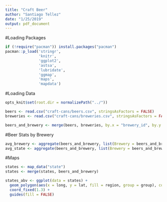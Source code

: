 ```yaml
---
title: "Craft Beer"
author: "Santiago Tellez"
date: "1/25/2019"
output: pdf_document
---
```


#Loading Packages
```r
if (!require("pacman")) install.packages("pacman")
pacman::p_load('stringr',
               'knitr',
               'ggplot2',
               'astsa',
               'lubridate',
               'ggmap',
               'maps',
               'mapdata')
```

#Loading Data
```r
opts_knit$set(root.dir = normalizePath("../"))

beers <- read.csv("craft-cans/beers.csv", stringsAsFactors = FALSE)
breweries <- read.csv("craft-cans/breweries.csv", stringsAsFactors = FALSE)

beers_and_brewery <- merge(beers, breweries, by.x = "brewery_id", by.y = "X")
```

#Beer Stats by Brewery
```r
avg_brewery <- aggregate(beers_and_brewery, list(Brewery = beers_and_brewery$name.y), FUN = mean)
avg_state <- aggregate(beers_and_brewery, list(Brewery = beers_and_brewery$state), FUN = mean)
```

#Maps
```r
states <- map_data("state")
states <- merge(states, beers_and_brewery)

states_abv <- ggplot(data = states) + 
  geom_polygon(aes(x = long, y = lat, fill = region, group = group), color = "white") + 
  coord_fixed(1.3) +
  guides(fill = FALSE)
```



